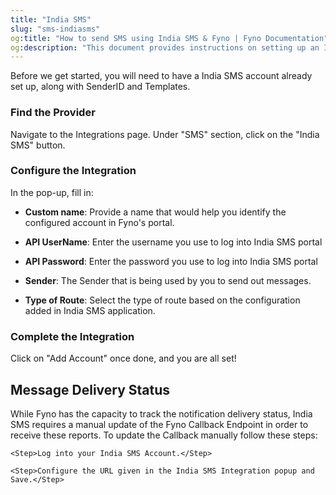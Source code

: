 ```yaml
---
title: "India SMS"
slug: "sms-indiasms"
og:title: "How to send SMS using India SMS & Fyno | Fyno Documentation"
og:description: "This document provides instructions on setting up an India SMS account in Fyno, including filling in necessary information and updating the Callback Endpoint in India SMS for message delivery status tracking."
---
```


Before we get started, you will need to have a India SMS account already set up, along with SenderID and Templates.

<Steps>

### Find the Provider

Navigate to the Integrations page. Under "SMS" section, click on the "India SMS" button.

### Configure the Integration

In the pop-up, fill in:

- **Custom name**: Provide a name that would help you identify the configured account in Fyno's portal.

- **API UserName**: Enter the username you use to log into India SMS portal

- **API Password**: Enter the password you use to log into India SMS portal

- **Sender**: The Sender that is being used by you to send out messages.

- **Type of Route**: Select the type of route based on the configuration added in India SMS application.

### Complete the Integration

Click on "Add Account" once done, and you are all set!

</Steps>

## Message Delivery Status

While Fyno has the capacity to track the notification delivery status, India SMS requires a manual update of the Fyno Callback Endpoint in order to receive these reports. To update the Callback manually follow these steps:

<Steps>

    <Step>Log into your India SMS Account.</Step>

    <Step>Configure the URL given in the India SMS Integration popup and Save.</Step>

</Steps>
